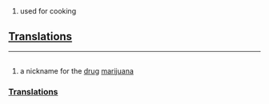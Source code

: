 ==[[]]==

# used for cooking

==[[Translations]]==

----

==[[]]==

# a nickname for the [[drug]] [[marijuana]]

===[[Translations]]===